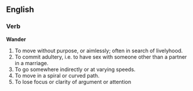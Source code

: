 ==English==

===Verb===

'''Wander'''

# To move without purpose, or aimlessly; often in search of livelyhood.
# To commit adultery, i.e. to have sex with someone other than a partner in a marriage.
# To go somewhere indirectly or at varying speeds.
# To move in a spiral or curved path.
# To lose focus or clarity of argument or attention
